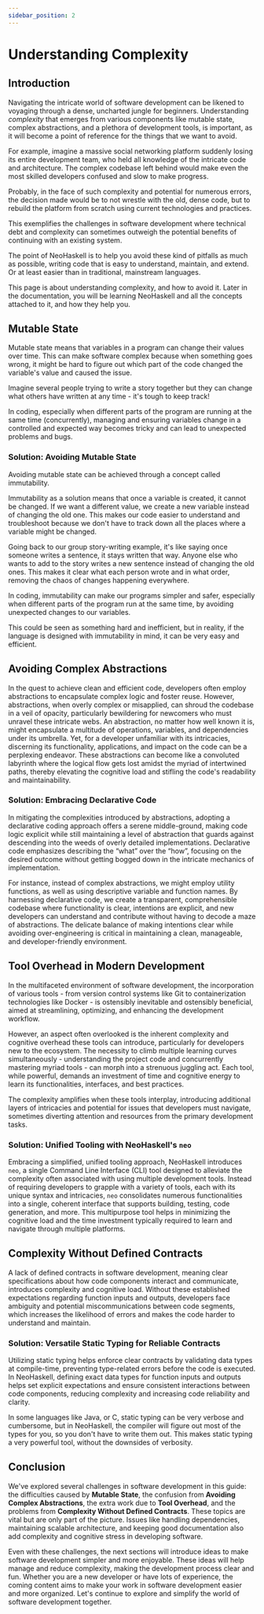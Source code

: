 ```yaml
---
sidebar_position: 2
---
```


# Understanding Complexity

## Introduction

Navigating the intricate world of software development can be likened to voyaging through a dense, uncharted jungle for beginners. Understanding _complexity_ that emerges from various components like mutable state, complex abstractions, and a plethora of development tools, is important, as it will become a point of reference for the things that we want to avoid.

For example, imagine a massive social networking platform suddenly losing its entire development team, who held all knowledge of the intricate code and architecture. The complex codebase left behind would make even the most skilled developers confused and slow to make progress.

Probably, in the face of such complexity and potential for numerous errors, the decision made would be to not wrestle with the old, dense code, but to rebuild the platform from scratch using current technologies and practices.

This exemplifies the challenges in software development where technical debt and complexity can sometimes outweigh the potential benefits of continuing with an existing system.

The point of NeoHaskell is to help you avoid these kind of pitfalls as much as possible, writing code that is easy to understand, maintain, and extend. Or at least easier than in traditional, mainstream languages.

This page is about understanding complexity, and how to avoid it. Later in the documentation, you will be learning NeoHaskell and all the concepts attached to it, and how they help you.

## Mutable State

Mutable state means that variables in a program can change their values over time. This can make software complex because when something goes wrong, it might be hard to figure out which part of the code changed the variable's value and caused the issue.

Imagine several people trying to write a story together but they can change what others have written at any time - it's tough to keep track!

In coding, especially when different parts of the program are running at the same time (concurrently), managing and ensuring variables change in a controlled and expected way becomes tricky and can lead to unexpected problems and bugs.

### Solution: Avoiding Mutable State

Avoiding mutable state can be achieved through a concept called immutability.

Immutability as a solution means that once a variable is created, it cannot be changed. If we want a different value, we create a new variable instead of changing the old one. This makes our code easier to understand and troubleshoot because we don't have to track down all the places where a variable might be changed.

Going back to our group story-writing example, it's like saying once someone writes a sentence, it stays written that way. Anyone else who wants to add to the story writes a new sentence instead of changing the old ones. This makes it clear what each person wrote and in what order, removing the chaos of changes happening everywhere.

In coding, immutability can make our programs simpler and safer, especially when different parts of the program run at the same time, by avoiding unexpected changes to our variables.

This could be seen as something hard and inefficient, but in reality, if the language is designed with immutability in mind, it can be very easy and efficient.

## Avoiding Complex Abstractions

In the quest to achieve clean and efficient code, developers often employ abstractions to encapsulate complex logic and foster reuse. However, abstractions, when overly complex or misapplied, can shroud the codebase in a veil of opacity, particularly bewildering for newcomers who must unravel these intricate webs. An abstraction, no matter how well known it is, might encapsulate a multitude of operations, variables, and dependencies under its umbrella. Yet, for a developer unfamiliar with its intricacies, discerning its functionality, applications, and impact on the code can be a perplexing endeavor. These abstractions can become like a convoluted labyrinth where the logical flow gets lost amidst the myriad of intertwined paths, thereby elevating the cognitive load and stifling the code's readability and maintainability.

### Solution: Embracing Declarative Code

In mitigating the complexities introduced by abstractions, adopting a declarative coding approach offers a serene middle-ground, making code logic explicit while still maintaining a level of abstraction that guards against descending into the weeds of overly detailed implementations. Declarative code emphasizes describing the “what” over the “how”, focusing on the desired outcome without getting bogged down in the intricate mechanics of implementation.

For instance, instead of complex abstractions, we might employ utility functions, as well as using descriptive variable and function names. By harnessing declarative code, we create a transparent, comprehensible codebase where functionality is clear, intentions are explicit, and new developers can understand and contribute without having to decode a maze of abstractions. The delicate balance of making intentions clear while avoiding over-engineering is critical in maintaining a clean, manageable, and developer-friendly environment.

## Tool Overhead in Modern Development

In the multifaceted environment of software development, the incorporation of various tools - from version control systems like Git to containerization technologies like Docker - is ostensibly inevitable and ostensibly beneficial, aimed at streamlining, optimizing, and enhancing the development workflow.

However, an aspect often overlooked is the inherent complexity and cognitive overhead these tools can introduce, particularly for developers new to the ecosystem.
The necessity to climb multiple learning curves simultaneously - understanding the project code and concurrently mastering myriad tools - can morph into a strenuous juggling act. Each tool, while powerful, demands an investment of time and cognitive energy to learn its functionalities, interfaces, and best practices.

The complexity amplifies when these tools interplay, introducing additional layers of intricacies and potential for issues that developers must navigate, sometimes diverting attention and resources from the primary development tasks.

### Solution: Unified Tooling with NeoHaskell's `neo`

Embracing a simplified, unified tooling approach, NeoHaskell introduces `neo`, a single Command Line Interface (CLI) tool designed to alleviate the complexity often associated with using multiple development tools. Instead of requiring developers to grapple with a variety of tools, each with its unique syntax and intricacies, `neo` consolidates numerous functionalities into a single, coherent interface that supports building, testing, code generation, and more. This multipurpose tool helps in minimizing the cognitive load and the time investment typically required to learn and navigate through multiple platforms.

## Complexity Without Defined Contracts

A lack of defined contracts in software development, meaning clear specifications about how code components interact and communicate, introduces complexity and cognitive load. Without these established expectations regarding function inputs and outputs, developers face ambiguity and potential miscommunications between code segments, which increases the likelihood of errors and makes the code harder to understand and maintain.

### Solution: Versatile Static Typing for Reliable Contracts

Utilizing static typing helps enforce clear contracts by validating data types at compile-time, preventing type-related errors before the code is executed. In NeoHaskell, defining exact data types for function inputs and outputs helps set explicit expectations and ensure consistent interactions between code components, reducing complexity and increasing code reliability and clarity.

In some languages like Java, or C, static typing can be very verbose and cumbersome, but in NeoHaskell, the compiler will figure out most of the types for you, so you don't have to write them out. This makes static typing a very powerful tool, without the downsides of verbosity.

## Conclusion

We've explored several challenges in software development in this guide: the difficulties caused by **Mutable State**, the confusion from **Avoiding Complex Abstractions**, the extra work due to **Tool Overhead**, and the problems from **Complexity Without Defined Contracts**. These topics are vital but are only part of the picture. Issues like handling dependencies, maintaining scalable architecture, and keeping good documentation also add complexity and cognitive stress in developing software.

Even with these challenges, the next sections will introduce ideas to make software development simpler and more enjoyable. These ideas will help manage and reduce complexity, making the development process clear and fun. Whether you are a new developer or have lots of experience, the coming content aims to make your work in software development easier and more organized. Let's continue to explore and simplify the world of software development together.
